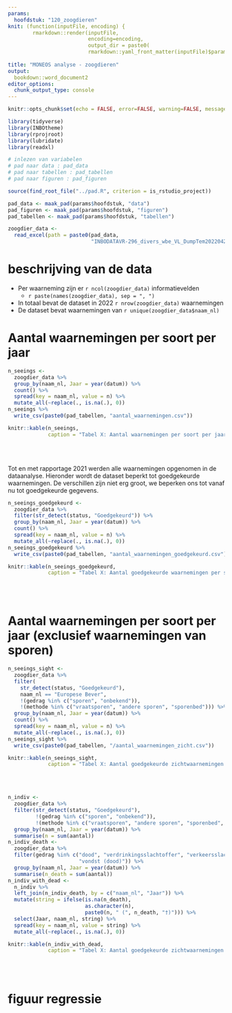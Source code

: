 ```yaml
---
params:
  hoofdstuk: "120_zoogdieren"
knit: (function(inputFile, encoding) {
        rmarkdown::render(inputFile,
                          encoding=encoding,
                          output_dir = paste0(
                          rmarkdown::yaml_front_matter(inputFile)$params$hoofdstuk, "/output"))})
                           
title: "MONEOS analyse - zoogdieren"
output:
  bookdown::word_document2
editor_options: 
  chunk_output_type: console
---
```



```r

knitr::opts_chunk$set(echo = FALSE, error=FALSE, warning=FALSE, message=FALSE, cache=FALSE)

```


```r

library(tidyverse)
library(INBOtheme)
library(rprojroot)
library(lubridate)
library(readxl)

```


```r

# inlezen van variabelen
# pad naar data : pad_data
# pad naar tabellen : pad_tabellen
# pad naar figuren : pad_figuren

source(find_root_file("../pad.R", criterion = is_rstudio_project))

pad_data <- maak_pad(params$hoofdstuk, "data")
pad_figuren <- maak_pad(params$hoofdstuk, "figuren")
pad_tabellen <- maak_pad(params$hoofdstuk, "tabellen")

```


```r
zoogdier_data <- 
  read_excel(path = paste0(pad_data, 
                           "INBODATAVR-296_divers_wbe_VL_DumpTem20220424 (1).xlsx"))
```


# beschrijving van de data

  - Per waarneming zijn er `r ncol(zoogdier_data)` informatievelden
    + `r paste(names(zoogdier_data), sep = ", ")`
  - In totaal bevat de dataset in 2022 `r nrow(zoogdier_data)` waarnemingen
  - De dataset bevat waarnemingen van `r unique(zoogdier_data$naam_nl)`



# Aantal waarnemingen per soort per jaar 

```r

n_seeings <- 
  zoogdier_data %>% 
  group_by(naam_nl, Jaar = year(datum)) %>% 
  count() %>% 
  spread(key = naam_nl, value = n) %>% 
  mutate_all(~replace(., is.na(.), 0)) 
n_seeings %>% 
  write_csv(paste0(pad_tabellen, "aantal_waarnemingen.csv"))

knitr::kable(n_seeings, 
             caption = "Tabel X: Aantal waarnemingen per soort per jaar")

```
<br/>
<br/>

Tot en met rapportage 2021 werden alle waarnemingen opgenomen in de dataanalyse. Hieronder wordt de dataset beperkt tot goedgekeurde waarnemingen. De verschillen zijn niet erg groot, we beperken ons tot vanaf nu tot goedgekeurde gegevens.

```r

n_seeings_goedgekeurd <- 
  zoogdier_data %>% 
  filter(str_detect(status, "Goedgekeurd")) %>% 
  group_by(naam_nl, Jaar = year(datum)) %>% 
  count() %>% 
  spread(key = naam_nl, value = n) %>% 
  mutate_all(~replace(., is.na(.), 0)) 
n_seeings_goedgekeurd %>% 
  write_csv(paste0(pad_tabellen, "aantal_waarnemingen_goedgekeurd.csv"))

knitr::kable(n_seeings_goedgekeurd, 
             caption = "Tabel X: Aantal goedgekeurde waarnemingen per soort per jaar")
```
<br/>
<br/>

# Aantal waarnemingen per soort per jaar (exclusief waarnemingen van sporen)

```r
n_seeings_sight <- 
  zoogdier_data %>% 
  filter(
    str_detect(status, "Goedgekeurd"),
    naam_nl == "Europese Bever",
    !(gedrag %in% c("sporen", "onbekend")),
    !(methode %in% c("vraatsporen", "andere sporen", "sporenbed"))) %>% 
  group_by(naam_nl, Jaar = year(datum)) %>% 
  count() %>% 
  spread(key = naam_nl, value = n) %>% 
  mutate_all(~replace(., is.na(.), 0))
n_seeings_sight %>% 
  write_csv(paste0(pad_tabellen, "/aantal_waarnemingen_zicht.csv"))

knitr::kable(n_seeings_sight, 
             caption = "Tabel X: Aantal goedgekeurde zichtwaarnemingen bever per jaar (exclusief waarnemingen van sporen")
```
<br/>
<br/>

```r
n_indiv <- 
  zoogdier_data %>% 
  filter(str_detect(status, "Goedgekeurd"),
         !(gedrag %in% c("sporen", "onbekend")),
         !(methode %in% c("vraatsporen", "andere sporen", "sporenbed", "uitwerpselen"))) %>%
  group_by(naam_nl, Jaar = year(datum)) %>%
  summarise(n = sum(aantal))
n_indiv_death <- 
  zoogdier_data %>% 
  filter(gedrag %in% c("dood", "verdrinkingsslachtoffer", "verkeersslachtoffer", 
                       "vondst (dood)")) %>% 
  group_by(naam_nl, Jaar = year(datum)) %>% 
  summarise(n_death = sum(aantal))
n_indiv_with_dead <- 
  n_indiv %>% 
  left_join(n_indiv_death, by = c("naam_nl", "Jaar")) %>% 
  mutate(string = ifelse(is.na(n_death), 
                         as.character(n), 
                         paste0(n, " (", n_death, "†)"))) %>% 
  select(Jaar, naam_nl, string) %>% 
  spread(key = naam_nl, value = string) %>% 
  mutate_all(~replace(., is.na(.), 0))

knitr::kable(n_indiv_with_dead, 
             caption = "Tabel X: Aantal goedgekeurde zichtwaarnemingen bever per jaar (exclusief waarnemingen van sporen")
```
<br/>
<br/>


# figuur regressie

<!-- ```{r 000-figuur-regressie, fig.height=5, fig.width=8} -->

<!-- template_data %>%  -->
<!--   ggplot(aes(x, y)) + -->
<!--   geom_point() + -->
<!--   geom_smooth(method = "lm") -->

<!-- ggsave(paste0(pad_figuren, "000_figuur_regressie.jpg")) -->

<!-- ``` -->


<!-- ```{r meta-data} -->

<!-- meta_data <-  -->
<!--   enframe(c(kleinste_x = kleinste_x,  -->
<!--             grootste_x = grootste_x,  -->
<!--             kleinste_y = kleinste_y, -->
<!--             grootste_y = grootste_y, -->
<!--             metingen = nrow(template_data)), -->
<!--           name = "naam", value = "waarde") -->

<!-- meta_data %>%  -->
<!--   write_delim(paste0(pad_data, "meta_data.csv"), -->
<!--               delim = ";") -->

<!-- ``` -->

